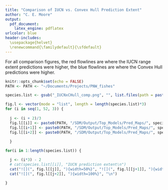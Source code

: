 ```yaml
---
title: "Comparison of IUCN vs. Convex Hull Prediction Extent"
author: "C. E. Moore"
output: 
  pdf_document:
    latex_engine: pdflatex
urlcolor: blue
header-includes:
  \usepackage{helvet}
  \renewcommand{\familydefault}{\sfdefault}
---
```

For all comparison figures, the red flowlines are where the IUCN range extent predictions were higher, the blue flowlines are where the Convex Hull predictions were higher.

```r
knitr::opts_chunk$set(echo = FALSE)
PATH <- PATH <- "~/Documents/Projects/PNW_fishes"

species.list <- gsub("_IUCNxCHull_comp.png", "", list.files(path = paste0(PATH, "/SDM/Output/Top_Models/Pred_Maps"), pattern = "_comp.png"))

fig.l <- vector(mode = "list", length = length(species.list)*3)
for (i in seq(1, 52, 3)) {
  
  j <- (i + 2)/3
  fig.l[[i]] <- paste0(PATH, "/SDM/Output/Top_Models/Pred_Maps/", species.list[[j]], "_SpCont_iucn.png")
  fig.l[[i+1]] <- paste0(PATH, "/SDM/Output/Top_Models/Pred_Maps/", species.list[[j]], "_SpCont_hull.png")
  fig.l[[i+2]] <- paste0(PATH, "/SDM/Output/Top_Models/Pred_Maps/", species.list[[j]], "_IUCNxCHull_comp.png")
  
  }
```

```r
for(i in 1:length(species.list)) {

  j <- (i*3) - 2
  # cat(species.list[[i]], "IUCN prediction extent\n")
  cat("![](", fig.l[[j]], "){width=50%}", "![](", fig.l[[j+1]], "){width=50%}", "\n")
  cat("![](", fig.l[[j+2]], "){width=100%}", "\n")
  
}
```


